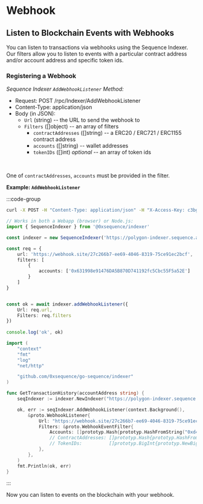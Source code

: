 # Webhook

## Listen to Blockchain Events with Webhooks

You can listen to transactions via webhooks using the Sequence Indexer. Our filters allow you to listen to events with a particular contract address and/or account address and specific token ids.

### Registering a Webhook
*Sequence Indexer `AddWebhookListener` Method:*

* Request: POST /rpc/Indexer/AddWebhookListener
* Content-Type: application/json
* Body (in JSON):
    * `Url` (string) -- the URL to send the webhook to
    * `Filters` ([]object) -- an array of filters
        * `contractAddresses` ([]string) -- a ERC20 / ERC721 / ERC1155 contract address
        * `accounts` ([]string) -- wallet addresses
        * `tokenIDs` ([]int) *optional* -- an array of token ids

<br />

One of `contractAddresses`, `accounts` must be provided in the filter.

**Example: `AddWebhookListener`**

:::code-group

```bash [Terminal]
curl -X POST -H "Content-Type: application/json" -H "X-Access-Key: c3bgcU3LkFR9Bp9jFssLenPAAAAAAAAAA" https://polygon-indexer.sequence.app/rpc/Indexer/AddWebhookListener -d '{ "url": "https://webhook.site/27c266b7-ee69-4046-8319-75ce91ec2bcf", "filters": [{"accounts": ["0x631998e91476DA5B870D741192fc5Cbc55F5a52E"]}]'
```

```typescript [Typescript]
// Works in both a Webapp (browser) or Node.js:
import { SequenceIndexer } from '@0xsequence/indexer'

const indexer = new SequenceIndexer('https://polygon-indexer.sequence.app', 'c3bgcU3LkFR9Bp9jFssLenPAAAAAAAAAA')

const req = {
    url: 'https://webhook.site/27c266b7-ee69-4046-8319-75ce91ec2bcf',
    filters: [
        {
            accounts: ['0x631998e91476DA5B870D741192fc5Cbc55F5a52E']
        }
    ]
}


const ok = await indexer.addWebhookListener({
	Url: req.url,
    Filters: req.filters
})
	
console.log('ok', ok)
```

```go [Go]
import (
	"context"
	"fmt"
	"log"
	"net/http"

	"github.com/0xsequence/go-sequence/indexer"
)

func GetTransactionHistory(accountAddress string) {
	seqIndexer := indexer.NewIndexer("https://polygon-indexer.sequence.app", "c3bgcU3LkFR9Bp9jFssLenPAAAAAAAAAA")

	ok, err := seqIndexer.AddWebhookListener(context.Background(),
		&proto.WebhookListener{
			Url: "https://webhook.site/27c266b7-ee69-4046-8319-75ce91ec2bcf",
			Filters: &proto.WebhookEventFilter{
				Accounts: []prototyp.Hash{prototyp.HashFromString("0xd4Bbf5d234CC95441A8Af0a317D8874eE425e74d")},
                // ContractAddresses: []prototyp.Hash{prototyp.HashFromString("0xC852bf35CB7B54a33844B181e6fD163387D85868")},
				// TokenIDs:          []prototyp.BigInt{prototyp.NewBigInt(1)},
			},
		},
	)
	fmt.Println(ok, err)
}
```

:::

Now you can listen to events on the blockchain with your webhook.